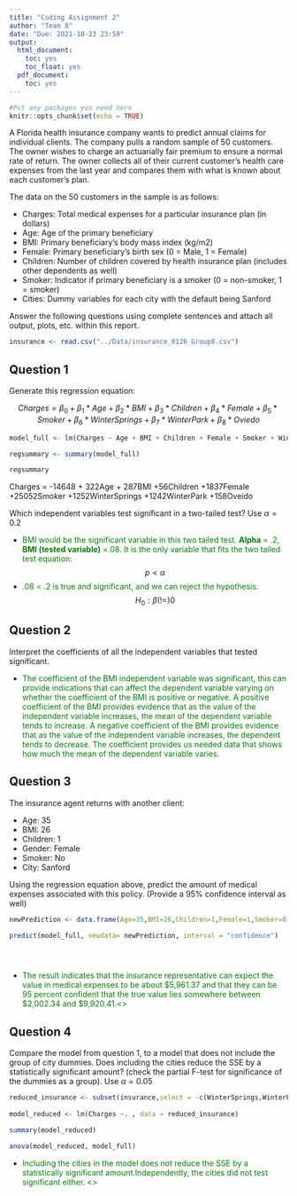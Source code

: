 ```yaml
---
title: "Coding Assignment 2"
author: "Team 8"
date: "Due: 2021-10-23 23:59"
output:
  html_document:
    toc: yes
    toc_float: yes
  pdf_document:
    toc: yes
---
```


```r
#Put any packages you need here
knitr::opts_chunk$set(echo = TRUE)
```

A Florida health insurance company wants to predict annual claims for individual clients. The company pulls a random sample of 50 customers. The owner wishes to charge an actuarially fair premium to ensure a normal rate of return. The owner collects all of their current customer’s health care expenses from the last year and compares them with what is known about each customer’s plan. 

The data on the 50 customers in the sample is as follows:

-	Charges: Total medical expenses for a particular insurance plan (in dollars)
-	Age: Age of the primary beneficiary
-	BMI: Primary beneficiary’s body mass index (kg/m2)
-	Female: Primary beneficiary’s birth sex (0 = Male, 1 = Female)
-	Children: Number of children covered by health insurance plan (includes other dependents as well)
-	Smoker: Indicator if primary beneficiary is a smoker (0 = non-smoker, 1 = smoker)
-	Cities: Dummy variables for each city with the default being Sanford

Answer the following questions using complete sentences and attach all output, plots, etc. within this report.


```r
insurance <- read.csv("../Data/insurance_0126_Group8.csv")
```



## Question 1

Generate this regression equation:

$$Charges = \beta_{0}+\beta_{1}*Age+\beta_{2}*BMI+\beta_{3}*Children + \beta_{4}*Female + \beta_{5}*Smoker + \beta_{6}*WinterSprings + \beta_{7}*WinterPark + \beta_{8}*Oviedo$$

```r

model_full <- lm(Charges ~ Age + BMI + Children + Female + Smoker + WinterSprings + WinterPark + Oviedo , data = insurance)

regsummary <- summary(model_full)

regsummary
```

Charges = -14648 + 322Age + 287BMI +56Children +1837Female +25052Smoker +1252WinterSprings +1242WinterPark +158Oveido

Which independent variables test significant in a two-tailed test? Use $\alpha = 0.2$


* <span style="color: green;">BMI would be the significant variable in this two tailed test. **Alpha** = .2, **BMI (tested variable)** =.08. It is the only variable that fits the two tailed test equation:</span> $$p<\alpha$$
* <span style="color: green;">.08 < .2 is true and significant, and we can reject the hypothesis.</span>
$$H_0 : \beta (!=) 0$$

## Question 2

Interpret the coefficients of all the independent variables that tested significant.

* <span style="color: green;">The coefficient of the BMI independent variable was significant, this can provide indications that can affect the dependent variable varying on whether the coefficient of the BMI is positive or negative. A positive coefficient of the BMI provides evidence that as the value of the independent variable increases, the mean of the dependent variable tends to increase. A negative coefficient of the BMI provides evidence that as the value of the independent variable increases, the dependent tends to decrease. The coefficient provides us needed data that shows how much the mean of the dependent variable varies. </span>


## Question 3

The insurance agent returns with another client:

- Age: 35
- BMI: 26
- Children: 1
- Gender: Female
- Smoker: No
- City: Sanford

Using the regression equation above, predict the amount of medical expenses associated with this policy. (Provide a 95% confidence interval as well)

```r

newPrediction <- data.frame(Age=35,BMI=26,Children=1,Female=1,Smoker=0,WinterSprings=0,WinterPark=0,Oviedo=0)

predict(model_full, newdata= newPrediction, interval = "confidence")





```
* <span style="color: green;">The result indicates that the insurance representative can expect the value in medical expenses to be about $5,961.37 and that they can be 95 percent confident that the true value lies somewhere between $2,002.34 and $9,920.41.<\span>

## Question 4

Compare the model from question 1, to a model that does not include the group of city dummies. Does including the cities reduce the SSE by a statistically significant amount? (check the partial F-test for significance of the dummies as a group). Use $\alpha = 0.05$

```r

reduced_insurance <- subset(insurance,select = -c(WinterSprings,WinterPark,Oviedo))
                      
model_reduced <- lm(Charges ~. , data = reduced_insurance)    

summary(model_reduced)

anova(model_reduced, model_full)

```

* <span style="color: green;">Including the cities in the model does not reduce the SSE by a statistically significant amount.Independently, the cities did not test significant either.  <\span>
